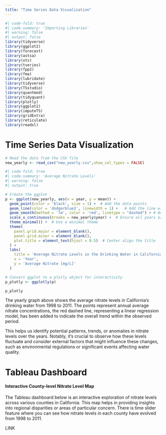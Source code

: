 ```yaml
---
title: "Time Series Data Visualization"
---
```


```r
#| code-fold: true
#| code-summary: 'Importing Libraries'
#| warning: false
#| output: false
library(tidyverse)
library(ggplot2)
library(forecast)
library(astsa) 
library(xts)
library(tseries)
library(fpp2)
library(fma)
library(lubridate)
library(tidyverse)
library(TSstudio)
library(quantmod)
library(tidyquant)
library(plotly)
library(ggplot2)
library(imputeTS)
library(gridExtra)
library(reticulate)
library(readxl)
```

# Time Series Data Visualization

```r
# Read the data from the CSV file
new_yearly <- read_csv("new_yearly.csv",show_col_types = FALSE)
```



```r
#| code-fold: true
#| code-summary: 'Average Nitrate Levels'
#| warning: false
#| output: true

# Create the ggplot
p <- ggplot(new_yearly, aes(x = year, y = mean)) +
  geom_point(color = 'black', size = 1) +  # Add the data points
  geom_line(color = 'dodgerblue2', linewidth = 1) +   # Add the line with updated syntax
  geom_smooth(method = 'lm', color = 'red', linetype = "dashed") + # Add a smooth line
  scale_x_continuous(breaks = new_yearly$year) +  # Ensure all years are shown
  theme_minimal() +  # Use a minimal theme
  theme(
    panel.grid.major = element_blank(),
    panel.grid.minor = element_blank(),
    plot.title = element_text(hjust = 0.5)  # Center align the title
  ) +
  labs(
    title = 'Average Nitrate Levels in the Drinking Water in California',
    x = 'Year',
    y = 'Average Nitrate [mg/L]'
  )

# Convert ggplot to a plotly object for interactivity
p_plotly <- ggplotly(p)

p_plotly
```


The yearly graph above shows the average nitrate levels in California's drinking water from 1998 to 2011. The points represent annual average nitrate concentrations, the red dashed line, representing a linear regression model, has been added to indicate the overall trend within the observed period. 

This helps us identify potential patterns, trends, or anomalies in nitrate levels over the years. Notably, it's crucial to observe how these levels fluctuate and consider external factors that might influence these changes, such as environmental regulations or significant events affecting water quality.



# Tableau Dashboard

#### Interactive County-level Nitrate Level Map

The Tableau dashboard below is an interactive exploration of nitrate levels across various counties in California. This map helps in providing insights into regional disparities or areas of particular concern. There is time slider feature where you can see how nitrate levels in each county have evolved from 1998 to 2011.


LINK


